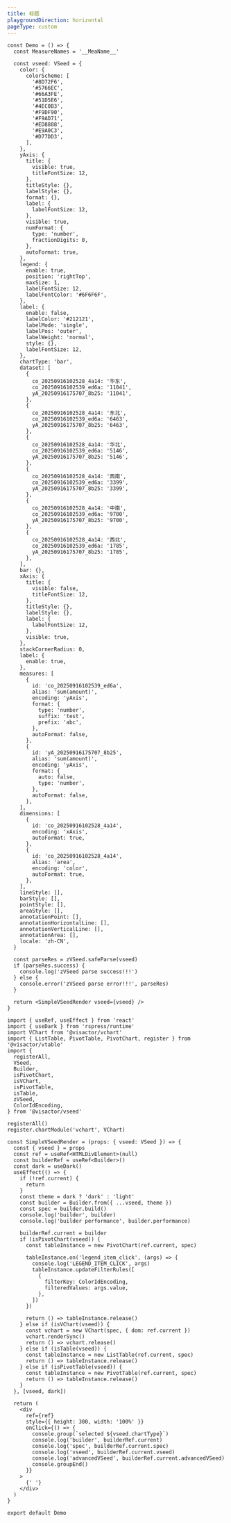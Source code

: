 ```yaml
---
title: 标题
playgroundDirection: horizontal
pageType: custom
---
```


```tsx
const Demo = () => {
  const MeasureNames = '__MeaName__'

  const vseed: VSeed = {
    color: {
      colorScheme: [
        '#8D72F6',
        '#5766EC',
        '#66A3FE',
        '#51D5E6',
        '#4EC0B3',
        '#F9DF90',
        '#F9AD71',
        '#ED8888',
        '#E9A0C3',
        '#D77DD3',
      ],
    },
    yAxis: {
      title: {
        visible: true,
        titleFontSize: 12,
      },
      titleStyle: {},
      labelStyle: {},
      format: {},
      label: {
        labelFontSize: 12,
      },
      visible: true,
      numFormat: {
        type: 'number',
        fractionDigits: 0,
      },
      autoFormat: true,
    },
    legend: {
      enable: true,
      position: 'rightTop',
      maxSize: 1,
      labelFontSize: 12,
      labelFontColor: '#6F6F6F',
    },
    label: {
      enable: false,
      labelColor: '#212121',
      labelMode: 'single',
      labelPos: 'outer',
      labelWeight: 'normal',
      style: {},
      labelFontSize: 12,
    },
    chartType: 'bar',
    dataset: [
      {
        co_20250916102528_4a14: '华东',
        co_20250916102539_ed6a: '11041',
        yA_20250916175707_8b25: '11041',
      },
      {
        co_20250916102528_4a14: '东北',
        co_20250916102539_ed6a: '6463',
        yA_20250916175707_8b25: '6463',
      },
      {
        co_20250916102528_4a14: '华北',
        co_20250916102539_ed6a: '5146',
        yA_20250916175707_8b25: '5146',
      },
      {
        co_20250916102528_4a14: '西南',
        co_20250916102539_ed6a: '3399',
        yA_20250916175707_8b25: '3399',
      },
      {
        co_20250916102528_4a14: '中南',
        co_20250916102539_ed6a: '9700',
        yA_20250916175707_8b25: '9700',
      },
      {
        co_20250916102528_4a14: '西北',
        co_20250916102539_ed6a: '1785',
        yA_20250916175707_8b25: '1785',
      },
    ],
    bar: {},
    xAxis: {
      title: {
        visible: false,
        titleFontSize: 12,
      },
      titleStyle: {},
      labelStyle: {},
      label: {
        labelFontSize: 12,
      },
      visible: true,
    },
    stackCornerRadius: 0,
    label: {
      enable: true,
    },
    measures: [
      {
        id: 'co_20250916102539_ed6a',
        alias: 'sum(amount)',
        encoding: 'yAxis',
        format: {
          type: 'number',
          suffix: 'test',
          prefix: 'abc',
        },
        autoFormat: false,
      },
      {
        id: 'yA_20250916175707_8b25',
        alias: 'sum(amount)',
        encoding: 'yAxis',
        format: {
          auto: false,
          type: 'number',
        },
        autoFormat: false,
      },
    ],
    dimensions: [
      {
        id: 'co_20250916102528_4a14',
        encoding: 'xAxis',
        autoFormat: true,
      },
      {
        id: 'co_20250916102528_4a14',
        alias: 'area',
        encoding: 'color',
        autoFormat: true,
      },
    ],
    lineStyle: [],
    barStyle: [],
    pointStyle: [],
    areaStyle: [],
    annotationPoint: [],
    annotationHorizontalLine: [],
    annotationVerticalLine: [],
    annotationArea: [],
    locale: 'zh-CN',
  }

  const parseRes = zVSeed.safeParse(vseed)
  if (parseRes.success) {
    console.log('zVSeed parse success!!!')
  } else {
    console.error('zVSeed parse error!!!', parseRes)
  }

  return <SimpleVSeedRender vseed={vseed} />
}

import { useRef, useEffect } from 'react'
import { useDark } from 'rspress/runtime'
import VChart from '@visactor/vchart'
import { ListTable, PivotTable, PivotChart, register } from '@visactor/vtable'
import {
  registerAll,
  VSeed,
  Builder,
  isPivotChart,
  isVChart,
  isPivotTable,
  isTable,
  zVSeed,
  ColorIdEncoding,
} from '@visactor/vseed'

registerAll()
register.chartModule('vchart', VChart)

const SimpleVSeedRender = (props: { vseed: VSeed }) => {
  const { vseed } = props
  const ref = useRef<HTMLDivElement>(null)
  const builderRef = useRef<Builder>()
  const dark = useDark()
  useEffect(() => {
    if (!ref.current) {
      return
    }
    const theme = dark ? 'dark' : 'light'
    const builder = Builder.from({ ...vseed, theme })
    const spec = builder.build()
    console.log('builder', builder)
    console.log('builder performance', builder.performance)

    builderRef.current = builder
    if (isPivotChart(vseed)) {
      const tableInstance = new PivotChart(ref.current, spec)

      tableInstance.on('legend_item_click', (args) => {
        console.log('LEGEND_ITEM_CLICK', args)
        tableInstance.updateFilterRules([
          {
            filterKey: ColorIdEncoding,
            filteredValues: args.value,
          },
        ])
      })

      return () => tableInstance.release()
    } else if (isVChart(vseed)) {
      const vchart = new VChart(spec, { dom: ref.current })
      vchart.renderSync()
      return () => vchart.release()
    } else if (isTable(vseed)) {
      const tableInstance = new ListTable(ref.current, spec)
      return () => tableInstance.release()
    } else if (isPivotTable(vseed)) {
      const tableInstance = new PivotTable(ref.current, spec)
      return () => tableInstance.release()
    }
  }, [vseed, dark])

  return (
    <div
      ref={ref}
      style={{ height: 300, width: '100%' }}
      onClick={() => {
        console.group(`selected ${vseed.chartType}`)
        console.log('builder', builderRef.current)
        console.log('spec', builderRef.current.spec)
        console.log('vseed', builderRef.current.vseed)
        console.log('advancedVSeed', builderRef.current.advancedVSeed)
        console.groupEnd()
      }}
    >
      {' '}
    </div>
  )
}

export default Demo
```
